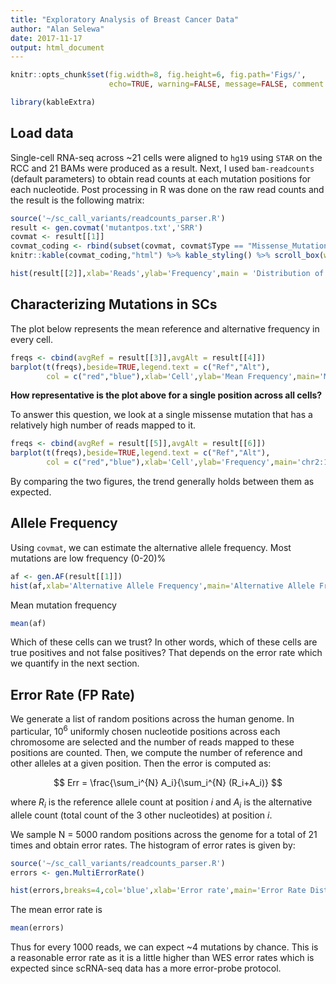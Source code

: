 ```yaml
---
title: "Exploratory Analysis of Breast Cancer Data"
author: "Alan Selewa"
date: 2017-11-17
output: html_document
---
```


```r
knitr::opts_chunk$set(fig.width=8, fig.height=6, fig.path='Figs/',
                      echo=TRUE, warning=FALSE, message=FALSE, comment = NA)
```

```r
library(kableExtra)
```

## Load data

Single-cell RNA-seq across ~21 cells were aligned to ``hg19`` using ``STAR`` on the RCC and 21 BAMs were produced as a result. Next, I used ``bam-readcounts`` (default parameters) to obtain read counts at each mutation positions for each nucleotide. Post processing in R was done on the raw read counts and the result is the following matrix:

```r
source('~/sc_call_variants/readcounts_parser.R')
result <- gen.covmat('mutantpos.txt','SRR')
covmat <- result[[1]]
covmat_coding <- rbind(subset(covmat, covmat$Type == "Missense_Mutation"),subset(covmat, covmat$Type == "Silent"),subset(covmat, covmat$Type == "Splice_Site"))
knitr::kable(covmat_coding,"html") %>% kable_styling() %>% scroll_box(width="805px",height='400px')
```

```r
hist(result[[2]],xlab='Reads',ylab='Frequency',main = 'Distribution of Reads',col='blue')
```

## Characterizing Mutations in SCs

The plot below represents the mean reference and alternative frequency in every cell.

```r
freqs <- cbind(avgRef = result[[3]],avgAlt = result[[4]])
barplot(t(freqs),beside=TRUE,legend.text = c("Ref","Alt"),
        col = c("red","blue"),xlab='Cell',ylab='Mean Frequency',main='Mean Ref and Alt Frequencies')
```

**How representative is the plot above for a single position across all cells?**

To answer this question, we look at a single missense mutation that has a relatively high number of reads mapped to it.

```r
freqs <- cbind(avgRef = result[[5]],avgAlt = result[[6]])
barplot(t(freqs),beside=TRUE,legend.text = c("Ref","Alt"),
        col = c("red","blue"),xlab='Cell',ylab='Frequency',main='chr2:178098042')
```

By comparing the two figures, the trend generally holds between them as expected.


## Allele Frequency

Using ``covmat``, we can estimate the alternative allele frequency. Most mutations are low frequency (0-20)%

```r
af <- gen.AF(result[[1]])
hist(af,xlab='Alternative Allele Frequency',main='Alternative Allele Freq Distribution')
```

Mean mutation frequency

```r
mean(af)
```

Which of these cells can we trust? In other words, which of these cells are true positives and not false positives? That 
depends on the error rate which we quantify in the next section.

## Error Rate (FP Rate)

We generate a list of random positions across the human genome. In particular, $10^6$ uniformly chosen nucleotide positions across each chromosome are selected and the number of reads mapped to these positions are counted. Then, we compute the number of reference and other alleles at a given position. Then the error is computed as:

$$ Err = \frac{\sum_i^{N} A_i}{\sum_i^{N} (R_i+A_i)} $$

where $R_i$ is the reference allele count at position $i$ and $A_i$ is the alternative allele count (total count of the 3 other nucleotides) at position $i$. 

We sample N = 5000 random positions across the genome for a total of 21 times and obtain error rates. The histogram of error rates is given by:
```r
source('~/sc_call_variants/readcounts_parser.R')
errors <- gen.MultiErrorRate()
```

```r
hist(errors,breaks=4,col='blue',xlab='Error rate',main='Error Rate Distribution (N=21)')
```

The mean error rate is
```r
mean(errors)
```

Thus for every 1000 reads, we can expect ~4 mutations by chance. This is a reasonable error rate as it is a little higher than WES error rates which is expected since scRNA-seq data has a more error-probe protocol.



